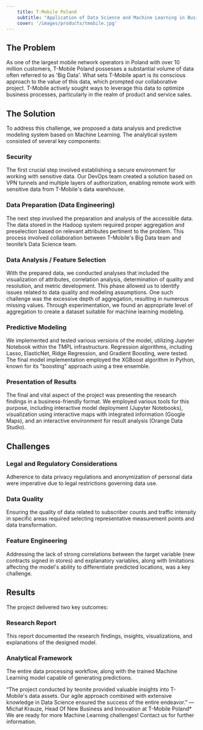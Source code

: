 ```yaml
---
    title: T-Mobile Poland
    subtitle: "Application of Data Science and Machine Learning in Business Process Optimization and Predictive Modeling"
    cover: '/images/products/tmobile.jpg'
---
```


##  The Problem

As one of the largest mobile network operators in Poland with over 10 million customers, T-Mobile Poland possesses a substantial volume of data often referred to as 'Big Data'. What sets T-Mobile apart is its conscious approach to the value of this data, which prompted our collaborative project. T-Mobile actively sought ways to leverage this data to optimize business processes, particularly in the realm of product and service sales.

<Divider />

## The Solution

To address this challenge, we proposed a data analysis and predictive modeling system based on Machine Learning. The analytical system consisted of several key components:

### Security

The first crucial step involved establishing a secure environment for working with sensitive data. Our DevOps team created a solution based on VPN tunnels and multiple layers of authorization, enabling remote work with sensitive data from T-Mobile's data warehouse.

### Data Preparation (Data Engineering)

The next step involved the preparation and analysis of the accessible data. The data stored in the Hadoop system required proper aggregation and preselection based on relevant attributes pertinent to the problem. This process involved collaboration between T-Mobile's Big Data team and teonite’s Data Science team.

### Data Analysis / Feature Selection

With the prepared data, we conducted analyses that included the visualization of attributes, correlation analysis, determination of quality and resolution, and metric development. This phase allowed us to identify issues related to data quality and modeling assumptions. One such challenge was the excessive depth of aggregation, resulting in numerous missing values. Through experimentation, we found an appropriate level of aggregation to create a dataset suitable for machine learning modeling.

### Predictive Modeling

We implemented and tested various versions of the model, utilizing Jupyter Notebook within the TMPL infrastructure. Regression algorithms, including Lasso, ElasticNet, Ridge Regression, and Gradient Boosting, were tested. The final model implementation employed the XGBoost algorithm in Python, known for its "boosting" approach using a tree ensemble.

### Presentation of Results

The final and vital aspect of the project was presenting the research findings in a business-friendly format. We employed various tools for this purpose, including interactive model deployment (Jupyter Notebooks), visualization using interactive maps with integrated information (Google Maps), and an interactive environment for result analysis (Orange Data Studio).

## Challenges

### Legal and Regulatory Considerations

Adherence to data privacy regulations and anonymization of personal data were imperative due to legal restrictions governing data use.

### Data Quality

Ensuring the quality of data related to subscriber counts and traffic intensity in specific areas required selecting representative measurement points and data transformation.

### Feature Engineering

Addressing the lack of strong correlations between the target variable (new contracts signed in stores) and explanatory variables, along with limitations affecting the model's ability to differentiate predicted locations, was a key challenge.

## Results

The project delivered two key outcomes:

### Research Report

This report documented the research findings, insights, visualizations, and explanations of the designed model.

### Analytical Framework

The entire data processing workflow, along with the trained Machine Learning model capable of generating predictions.

<div>
“The project conducted by teonite provided valuable insights into T-Mobile's data assets. Our agile approach combined with extensive knowledge in Data Science ensured the success of the entire endeavor.”  
—Michał Krauze, Head Of New Business and Innovation at T-Mobile Poland*
</div>
We are ready for more Machine Learning challenges! Contact us for further information.
